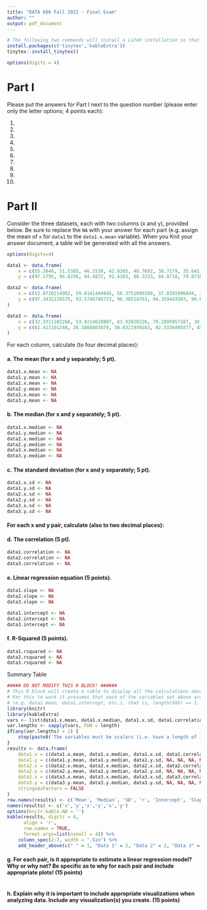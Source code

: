```yaml
---
title: "DATA 606 Fall 2022 - Final Exam"
author: ""
output: pdf_document
---
```


```r
# The following two commands will install a LaTeX installation so that the document can be compiled to PDF. These only need to be run once per R installation.
install.packages(c('tinytex','kableExtra'))
tinytex::install_tinytex()
```

```r
options(digits = 4)
```

# Part I

Please put the answers for Part I next to the question number (please enter only the letter options; 4 points each):

1.  
2.  
3.  
4.   
5.  
6.  
7.  
8.  
9.  
10. 

# Part II

Consider the three datasets, each with two columns (x and y), provided below. Be sure to replace the `NA` with your answer for each part (e.g. assign the mean of `x` for `data1` to the `data1.x.mean` variable). When you Knit your answer document, a table will be generated with all the answers.

```r
options(digits=4)

data1 <- data.frame(
	x = c(55.3846, 51.5385, 46.1538, 42.8205, 40.7692, 38.7179, 35.641, 33.0769, 28.9744, 26.1538, 23.0769, 22.3077, 22.3077, 23.3333, 25.8974, 29.4872, 32.8205, 35.3846, 40.2564, 44.1026, 46.6667, 50, 53.0769, 56.6667, 59.2308, 61.2821, 61.5385, 61.7949, 57.4359, 54.8718, 52.5641, 48.2051, 49.4872, 51.0256, 45.3846, 42.8205, 38.7179, 35.1282, 32.5641, 30, 33.5897, 36.6667, 38.2051, 29.7436, 29.7436, 30, 32.0513, 35.8974, 41.0256, 44.1026, 47.1795, 49.4872, 51.5385, 53.5897, 55.1282, 56.6667, 59.2308, 62.3077, 64.8718, 67.9487, 70.5128, 71.5385, 71.5385, 69.4872, 46.9231, 48.2051, 50, 53.0769, 55.3846, 56.6667, 56.1538, 53.8462, 51.2821, 50, 47.9487, 29.7436, 29.7436, 31.2821, 57.9487, 61.7949, 64.8718, 68.4615, 70.7692, 72.0513, 73.8462, 75.1282, 76.6667, 77.6923, 79.7436, 81.7949, 83.3333, 85.1282, 86.4103, 87.9487, 89.4872, 93.3333, 95.3846, 98.2051, 56.6667, 59.2308, 60.7692, 63.0769, 64.1026, 64.359, 74.359, 71.2821, 67.9487, 65.8974, 63.0769, 61.2821, 58.7179, 55.1282, 52.3077, 49.7436, 47.4359, 44.8718, 48.7179, 51.2821, 54.1026, 56.1538, 52.0513, 48.7179, 47.1795, 46.1538, 50.5128, 53.8462, 57.4359, 60, 64.1026, 66.9231, 71.2821, 74.359, 78.2051, 67.9487, 68.4615, 68.2051, 37.6923, 39.4872, 91.2821, 50, 47.9487, 44.1026),
	y = c(97.1795, 96.0256, 94.4872, 91.4103, 88.3333, 84.8718, 79.8718, 77.5641, 74.4872, 71.4103, 66.4103, 61.7949, 57.1795, 52.9487, 51.0256, 51.0256, 51.0256, 51.4103, 51.4103, 52.9487, 54.1026, 55.2564, 55.641, 56.0256, 57.9487, 62.1795, 66.4103, 69.1026, 55.2564, 49.8718, 46.0256, 38.3333, 42.1795, 44.1026, 36.4103, 32.5641, 31.4103, 30.2564, 32.1795, 36.7949, 41.4103, 45.641, 49.1026, 36.0256, 32.1795, 29.1026, 26.7949, 25.2564, 25.2564, 25.641, 28.718, 31.4103, 34.8718, 37.5641, 40.641, 42.1795, 44.4872, 46.0256, 46.7949, 47.9487, 53.718, 60.641, 64.4872, 69.4872, 79.8718, 84.1026, 85.2564, 85.2564, 86.0256, 86.0256, 82.9487, 80.641, 78.718, 78.718, 77.5641, 59.8718, 62.1795, 62.5641, 99.4872, 99.1026, 97.5641, 94.1026, 91.0256, 86.4103, 83.3333, 79.1026, 75.2564, 71.4103, 66.7949, 60.2564, 55.2564, 51.4103, 47.5641, 46.0256, 42.5641, 39.8718, 36.7949, 33.718, 40.641, 38.3333, 33.718, 29.1026, 25.2564, 24.1026, 22.9487, 22.9487, 22.1795, 20.2564, 19.1026, 19.1026, 18.3333, 18.3333, 18.3333, 17.5641, 16.0256, 13.718, 14.8718, 14.8718, 14.8718, 14.1026, 12.5641, 11.0256, 9.8718, 6.0256, 9.4872, 10.2564, 10.2564, 10.641, 10.641, 10.641, 10.641, 10.641, 10.641, 8.718, 5.2564, 2.9487, 25.7692, 25.3846, 41.5385, 95.7692, 95, 92.6923))

data2 <- data.frame(
	x = c(52.8720214902, 59.0141444945, 56.3751090389, 37.8391996844, 39.8853734176, 44.0774051326, 31.4970254888, 25.9525965456, 36.4347239148, 24.997482691, 32.2462751352, 18.1094722949, 21.7960992263, 24.150491069, 28.6031956015, 20.9319996761, 35.4355325251, 44.3773828236, 46.313692406, 46.3860739231, 42.4954400876, 44.3005150328, 46.9882833458, 52.4215231623, 64.090998189, 63.0168717563, 67.3025779226, 67.2259568904, 50.309988715, 45.4126389249, 54.0206071815, 49.8420222483, 50.7132995657, 55.0455549106, 37.5437012597, 39.7958978066, 28.5233910215, 31.3996460012, 39.2415652162, 27.7140565712, 32.9607035213, 35.4047362397, 51.6422264225, 34.207620843, 36.5234892198, 28.4192021281, 26.1604969417, 40.435327397, 44.544955314, 40.1237272008, 42.1848064503, 40.0026592892, 57.1252310509, 60.375744968, 55.1058961252, 61.7372710245, 55.7412443246, 58.2964084158, 57.0425482213, 76.7756112073, 71.8870772602, 73.7883730663, 75.1396847343, 64.5963189058, 46.9095386323, 46.9051031994, 49.8069877356, 48.8632418189, 66.7481899024, 62.3597662841, 47.3748964954, 47.4464667165, 53.385280634, 49.4527077733, 54.8026825363, 37.0882451339, 32.3759619238, 37.4770138847, 52.4066488967, 50.2970432655, 61.5633243835, 61.0865603919, 59.2364904011, 66.1540050863, 67.2313347767, 73.7099068702, 76.5804513576, 78.8765811639, 77.4490021363, 86.8537073476, 79.806531301, 76.9882734745, 79.4793575017, 82.3041595613, 90.700691247, 95.4434878077, 94.9974880471, 91.517847246, 62.2926421901, 59.2034756073, 65.2563927704, 62.4447424979, 72.4624062907, 69.9194262552, 77.7628590782, 72.7784101997, 65.198316667, 69.4598588916, 59.3150555205, 51.487713355, 57.1124475509, 50.2244178157, 50.4338611907, 56.3803054046, 54.8635045999, 45.4998576493, 49.9367453057, 53.8098729164, 59.8526782804, 48.1756567942, 50.7417190667, 58.4597612975, 50.1145975193, 45.4203820755, 51.3532681954, 53.091704424, 58.9431665444, 59.3109904219, 68.2221986595, 62.5117719862, 69.3800563617, 82.8002478704, 85.1603321777, 67.095847697, 62.307750573, 59.9704150458, 39.9116351739, 39.5965009783, 95.5934163965, 52.772288113, 53.1786144535, 37.6270534612),
	y = c(97.3432226575, 93.5748748733, 96.30514763, 94.359443503, 90.6346620817, 84.1258533023, 67.9125621568, 73.0331803541, 62.2940454639, 75.4415616626, 70.1105868383, 53.7081103324, 49.4995295248, 47.1885335266, 44.2237227, 51.6462354868, 34.9610381566, 57.6847369215, 55.6855917703, 51.0021645381, 56.9036815315, 58.1329592781, 55.4206367313, 47.867005488, 68.6509850107, 68.2252589114, 64.4134627173, 62.4764105301, 47.2678818553, 53.8707976895, 47.2698972057, 50.5765522936, 48.7722867825, 45.9862727459, 32.8840244657, 28.4432191156, 39.7966662481, 39.2652632229, 33.3614166846, 42.2500516253, 35.8231112903, 31.9391621952, 50.8383406788, 33.5938054385, 35.6710483891, 21.3157482481, 23.0422314726, 27.6400711421, 27.3622426221, 30.0731619402, 28.5736747331, 27.4875100027, 42.7390191388, 41.3564579961, 46.1490510561, 38.5848440052, 46.6535769763, 41.5831977346, 42.418757739, 55.2545987009, 59.2669926152, 58.6208121164, 54.2445521781, 65.952512925, 85.6022611586, 81.5656424136, 82.085025592, 83.1583574877, 84.0048341677, 90.2436599196, 83.4715555182, 82.622124014, 78.8711362558, 79.9306028004, 75.3639849893, 60.857227495, 68.5108204552, 63.7886855744, 96.4254150057, 99.6441791736, 89.8641388605, 89.2243556475, 91.4811005766, 84.1119370252, 85.055640808, 78.2706108976, 72.8915336827, 71.5625276804, 72.4473094857, 65.5433240194, 52.7231797883, 54.2027848022, 49.1410154455, 46.9909036215, 41.4667030063, 36.1897016148, 35.0953011066, 36.8902631263, 40.0295333141, 41.2706776667, 32.8541041237, 35.4149992261, 27.6242638254, 29.3110927191, 23.4913735562, 26.9005353695, 33.0271717859, 30.1970315053, 12.3543136666, 20.8436106875, 15.3217851726, 19.1709698793, 18.5348708515, 14.7884597101, 14.009611915, 3.98542629287, 21.5900969196, 17.7664144512, 9.03994992133, 19.5212153543, 17.8384056087, 14.1486628546, 1.74146171252, 5.37240899542, 0.30387242055, 19.2900304453, 11.6128777918, 10.5721363739, 1.13388036584, 7.49123248279, 1.48813233299, 18.5293762368, 15.0183695439, 0.601490941965, 5.74997471945, 7.9133104735, 32.1440226145, 32.1361317349, 33.2341293953, 99.6134716833, 98.6038611855, 93.060672952)
)

data3 <- data.frame(
	x = c(32.3311102266, 53.4214628807, 63.92020226, 70.2895057187, 34.1188302357, 67.6707164012, 53.2591294055, 63.5149808671, 67.9805388133, 67.3724659005, 15.5607495229, 71.7907676942, 70.2425464362, 64.9374355444, 62.2135245453, 67.2694004772, 40.5701970446, 74.7411813341, 71.7683189223, 76.1669198143, 65.6236574431, 50.8506336394, 33.0240700249, 39.7063261674, 45.5964849542, 42.9680469104, 52.4944067819, 46.0822757831, 74.2477082092, 64.5682641863, 74.0216939058, 62.3911805626, 74.189036683, 28.2367819396, 75.7719387944, 75.8552294691, 65.9708570175, 21.7780404779, 67.7597962473, 78.6171953363, 68.5077081898, 74.8850211598, 66.4549036599, 77.3178020985, 58.9124603193, 57.617447817, 76.0882257967, 57.4660505497, 79.4283834934, 76.3565221496, 64.4050752632, 40.6350418091, 43.9498645857, 30.9962205791, 68.2307689907, 72.0463894612, 46.5927679682, 49.2572183396, 42.7817612539, 65.475952195, 71.9650826544, 32.1464623358, 31.8384976954, 31.0052582572, 80.4708943189, 71.9641671122, 78.0794214417, 41.6775957748, 65.953595185, 62.9344593731, 64.3737979844, 72.5093283599, 30.0522898741, 28.0033242354, 75.4012268619, 38.9800154218, 65.2199135479, 73.0539899616, 34.3983616372, 43.4904501336, 55.138737967, 43.6843934333, 35.9036097344, 45.3780188805, 39.7774828713, 38.6644611569, 39.0440366877, 91.6399614428, 47.4881326771, 44.5902125769, 39.0896145478, 42.2293783752, 37.0003871448, 39.0520864793, 37.4884147432, 69.3595594592, 43.542775926, 39.8112302539, 70.0689259404, 70.0405435824, 39.505789079, 62.5168908529, 72.1399254065, 45.2515760666, 42.0633045627, 36.3556951539, 30.3918276596, 36.4490038543, 40.467576002, 81.7246168002, 48.8231974964, 35.6205617651, 50.5839631148, 61.8564651063, 39.3237560262, 42.1856791429, 30.8469189898, 29.3462004281, 82.1105579783, 38.3020058088, 56.5841530218, 33.3393742865, 78.7742390407, 27.9226442446, 71.6978651182, 74.1383313856, 32.579020066, 59.83218542, 35.0306285457, 74.3001198284, 63.2501970628, 34.1730737648, 40.9138319319, 62.8332930874, 42.4767923803, 52.0334562787, 48.9070429644, 59.8518383854, 48.9604602016, 46.8448551673, 39.9630215796, 66.704943997),
	y = c(61.411101248, 26.1868803879, 30.8321939163, 82.5336485877, 45.7345513203, 37.110947969, 97.4757710964, 25.1000785788, 80.9571652197, 29.720400203, 80.0656402858, 71.0654666627, 24.1095975542, 81.5542049945, 21.4758389969, 18.7089683725, 79.3729634752, 21.1016372041, 20.0110618423, 75.9361704048, 15.5828033531, 13.9876016304, 24.4678303872, 84.2752871038, 9.76334884943, 17.9454583961, 16.0511142003, 23.1104578154, 20.314187812, 83.6396338956, 76.1282745076, 5.62307076073, 68.1335832223, 56.1395964513, 69.8292300322, 62.5170442862, 72.7448559954, 6.61662530728, 72.4212015285, 52.5752573142, 15.4569189652, 25.4166063231, 19.8366286542, 48.3983464352, 75.6677562173, 8.19480060319, 59.6799300235, 1.50441817488, 45.2107942872, 10.4182411281, 78.5841760758, 73.3947503698, 75.9587156671, 71.694404938, 80.8725016628, 12.9180067349, 84.9723827774, 81.8814032306, 12.9911884302, 14.2745856444, 17.7102359443, 43.4817094425, 71.8121653901, 40.682503007, 49.5021483467, 41.8742826668, 93.1333167652, 30.2012640846, 31.1474060835, 31.9163906992, 28.8625834061, 39.5401302526, 96.6175423534, 46.6721919544, 88.6390766207, 87.322160691, 84.6829549336, 29.3808085571, 59.5444469033, 40.782542065, 30.7257603575, 32.8230098696, 91.1118630801, 29.1692166544, 43.75581895, 33.3172384774, 84.6760108316, 79.4066030605, 85.3899333808, 22.0340116412, 70.4661940802, 19.9140684075, 60.264279248, 70.6525028457, 60.8144048511, 65.5213545959, 62.4603112824, 65.3348328092, 7.59346560899, 77.1438066024, 74.8516272173, 66.4847322418, 0.0151193251552, 70.0034213192, 2.33519661206, 6.0058486497, 42.75961287, 50.5462690659, 60.0275120878, 6.03754484635, 76.6353305783, 57.2860155789, 71.8066161014, 71.7927431642, 59.3008196656, 66.0348978235, 37.3416401041, 42.1487418312, 1.21055166293, 60.0177857932, 70.512514809, 0.5091067352, 35.4841012146, 25.9868781844, 10.8681445111, 49.1739189791, 1.80811559665, 69.1525081443, 12.5366493416, 42.4770945921, 65.9524861966, 25.6936743092, 38.5590195509, 62.5108942269, 56.7312899691, 64.5666620298, 74.2877488252, 72.9583909677, 72.6295257275, 36.7917136918, 42.9449148487, 32.0150954299)
)
```

For each column, calculate (to four decimal places):

#### a. The mean (for x and y separately; 5 pt).

```r
data1.x.mean <- NA
data1.y.mean <- NA
data2.x.mean <- NA
data2.y.mean <- NA
data3.x.mean <- NA
data3.y.mean <- NA
```

#### b. The median (for x and y separately; 5 pt).

```r
data1.x.median <- NA
data1.y.median <- NA
data2.x.median <- NA
data2.y.median <- NA
data3.x.median <- NA
data3.y.median <- NA
```

#### c. The standard deviation (for x and y separately; 5 pt).

```r
data1.x.sd <- NA
data1.y.sd <- NA
data2.x.sd <- NA
data2.y.sd <- NA
data3.x.sd <- NA
data3.y.sd <- NA
```

#### For each x and y pair, calculate (also to two decimal places):

#### d. The correlation (5 pt).

```r
data1.correlation <- NA
data2.correlation <- NA
data3.correlation <- NA
```

#### e. Linear regression equation (5 points).

```r
data1.slope <- NA
data2.slope <- NA
data3.slope <- NA

data1.intercept <- NA
data2.intercept <- NA
data3.intercept <- NA
```

#### f. R-Squared (5 points).

```r
data1.rsquared <- NA
data2.rsquared <- NA
data3.rsquared <- NA
```

Summary Table

```r
##### DO NOT MODIFY THIS R BLOCK! ######
# This R block will create a table to display all the calculations above in one table.
# For this to work it presumes that each of the variables set above are scalers 
# (e.g. data1.mean, data1.intercept, etc.), that is, length(XXX) == 1.
library(knitr)
library(kableExtra)
vars <- list(data1.x.mean, data1.x.median, data1.x.sd, data1.correlation, data1.intercept, data1.slope, data1.rsquared, data1.y.mean, data1.y.median, data1.y.sd, data2.x.mean, data2.x.median, data2.x.sd, data2.correlation, data2.intercept, data2.slope, data2.rsquared, data2.y.mean, data2.y.median, data2.y.sd, data3.x.mean, data3.x.median, data3.x.sd, data3.correlation, data3.intercept, data3.slope, data3.rsquared, data3.y.mean, data3.y.median, data3.y.sd)
var.lengths <- sapply(vars, FUN = length)
if(any(var.lengths) > 1) {
	stop(paste0('The variables must be scalers (i.e. have a length of 1).'))
}
results <- data.frame(
	data1.x = c(data1.x.mean, data1.x.median, data1.x.sd, data1.correlation, data1.intercept, data1.slope, data1.rsquared),
	data1.y = c(data1.y.mean, data1.y.median, data1.y.sd, NA, NA, NA, NA),
	data2.x = c(data2.x.mean, data2.x.median, data2.x.sd, data2.correlation, data2.intercept, data2.slope, data2.rsquared),
	data2.y = c(data2.y.mean, data2.y.median, data2.y.sd, NA, NA, NA, NA),
	data3.x = c(data3.x.mean, data3.x.median, data3.x.sd, data3.correlation, data3.intercept, data3.slope, data3.rsquared),
	data3.y = c(data3.y.mean, data3.y.median, data3.y.sd, NA, NA, NA, NA),
	stringsAsFactors = FALSE
)
row.names(results) <- c('Mean', 'Median', 'SD', 'r', 'Intercept', 'Slope', 'R-Squared')
names(results) <- c('x','y','x','y','x','y')
options(knitr.kable.NA = '')
kable(results, digits = 4, 
	  align = 'r',
	  row.names = TRUE, 
	  format.args=list(nsmall = 4)) %>%
	column_spec(2:7, width = ".5in") %>%
	add_header_above(c(" " = 1, "Data 1" = 2, "Data 2" = 2, "Data 3" = 2))
```

#### g. For each pair, is it appropriate to estimate a linear regression model? Why or why not? Be specific as to why for each pair and include appropriate plots! (15 points)

```r

```


#### h. Explain why it is important to include appropriate visualizations when analyzing data. Include any visualization(s) you create. (15 points)

